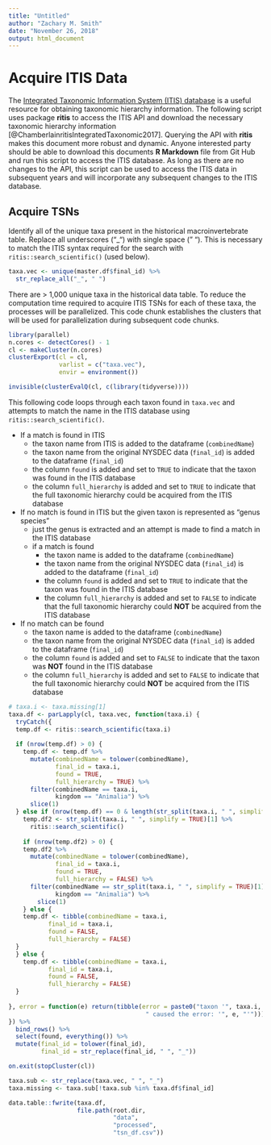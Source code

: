 ```yaml
---
title: "Untitled"
author: "Zachary M. Smith"
date: "November 26, 2018"
output: html_document
---
```


# Acquire ITIS Data

The [Integrated Taxonomic Information System (ITIS) database](https://itis.gov/downloads/index.html) is a useful resource for obtaining taxonomic hierarchy information. The following script uses package __ritis__ to access the ITIS API and download the necessary taxonomic hierarchy information [@ChamberlainritisIntegratedTaxonomic2017]. Querying the API with __ritis__ makes this document more robust and dynamic. Anyone interested party should be able to download this documents __R Markdown__ file from Git Hub and run this script to access the ITIS database. As long as there are no changes to the API, this script can be used to access the ITIS data in subsequent years and will incorporate any subsequent changes to the ITIS database.

## Acquire TSNs

Identify all of the unique taxa present in the historical macroinvertebrate table. Replace all underscores ("_") with single space (" "). This is necessary to match the ITIS syntax required for the search with `ritis::search_scientific()` (used below).
```r
taxa.vec <- unique(master.df$final_id) %>% 
  str_replace_all("_", " ")
```

There are > 1,000 unique taxa in the historical data table. To reduce the computation time required to acquire ITIS TSNs for each of these taxa, the processes will be parallelized. This code chunk establishes the clusters that will be used for parallelization during subsequent code chunks.
```r
library(parallel)
n.cores <- detectCores() - 1
cl <- makeCluster(n.cores)
clusterExport(cl = cl,
              varlist = c("taxa.vec"),
              envir = environment())

invisible(clusterEvalQ(cl, c(library(tidyverse))))
```

This following code loops through each taxon found in `taxa.vec` and attempts to match the name in the ITIS database using `ritis::search_scientific()`.

* If a match is found in ITIS
    + the taxon name from ITIS is added to the dataframe (`combinedName`)
    + the taxon name from the original NYSDEC data (`final_id`) is added to the dataframe (`final_id`)
    + the column `found` is added and set to `TRUE` to indicate that the taxon was found in the ITIS database
    + the column `full_hierarchy` is added and set to `TRUE` to indicate that the full taxonomic hierarchy could be acquired from the ITIS database
* If no match is found in ITIS but the given taxon is represented as "genus species"
    + just the genus is extracted and an attempt is made to find a match in the ITIS database
    + if a match is found
        + the taxon name is added to the dataframe (`combinedName`)
        + the taxon name from the original NYSDEC data (`final_id`) is added to the dataframe (`final_id`)
        + the column `found` is added and set to `TRUE` to indicate that the taxon was found in the ITIS database
        + the column `full_hierarchy` is added and set to `FALSE` to indicate that the full taxonomic hierarchy could __NOT__ be acquired from the ITIS database
* If no match can be found
    + the taxon name is added to the dataframe (`combinedName`)
    + the taxon name from the original NYSDEC data (`final_id`) is added to the dataframe (`final_id`)
    + the column `found` is added and set to `FALSE` to indicate that the taxon was __NOT__ found in the ITIS database
    + the column `full_hierarchy` is added and set to `FALSE` to indicate that the full taxonomic hierarchy could __NOT__ be acquired from the ITIS database

```r
# taxa.i <- taxa.missing[1]
taxa.df <- parLapply(cl, taxa.vec, function(taxa.i) {
  tryCatch({
  temp.df <- ritis::search_scientific(taxa.i) 
  
  if (nrow(temp.df) > 0) {
    temp.df <- temp.df %>% 
      mutate(combinedName = tolower(combinedName),
             final_id = taxa.i,
             found = TRUE,
             full_hierarchy = TRUE) %>% 
      filter(combinedName == taxa.i,
             kingdom == "Animalia") %>% 
      slice(1)
  } else if (nrow(temp.df) == 0 & length(str_split(taxa.i, " ", simplify = TRUE)) > 1) {
    temp.df2 <- str_split(taxa.i, " ", simplify = TRUE)[1] %>% 
      ritis::search_scientific()
    
    if (nrow(temp.df2) > 0) {
    temp.df2 %>% 
      mutate(combinedName = tolower(combinedName),
             final_id = taxa.i,
             found = TRUE,
             full_hierarchy = FALSE) %>% 
      filter(combinedName == str_split(taxa.i, " ", simplify = TRUE)[1],
             kingdom == "Animalia") %>% 
        slice(1)
    } else {
    temp.df <- tibble(combinedName = taxa.i,
           final_id = taxa.i,
           found = FALSE,
           full_hierarchy = FALSE)
  }
  } else {
    temp.df <- tibble(combinedName = taxa.i,
           final_id = taxa.i,
           found = FALSE,
           full_hierarchy = FALSE)
  }
  
}, error = function(e) return(tibble(error = paste0("taxon '", taxa.i, "'", 
                                      " caused the error: '", e, "'"))))
}) %>% 
  bind_rows() %>% 
  select(found, everything()) %>% 
  mutate(final_id = tolower(final_id),
         final_id = str_replace(final_id, " ", "_"))

on.exit(stopCluster(cl))
```

```r
taxa.sub <- str_replace(taxa.vec, " ", "_")
taxa.missing <- taxa.sub[!taxa.sub %in% taxa.df$final_id]
```

```r
data.table::fwrite(taxa.df, 
                   file.path(root.dir, 
                             "data",
                             "processed",
                             "tsn_df.csv"))
```

